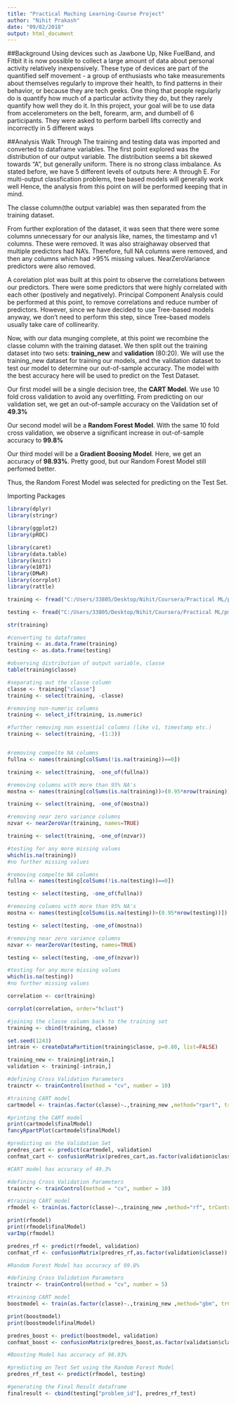 ---
title: "Practical Maching Learning-Course Project"
author: "Nihit Prakash"
date: "09/02/2018"
output: html_document
---

##Background
Using devices such as Jawbone Up, Nike FuelBand, and Fitbit it is now possible to collect a large amount of data about personal activity relatively inexpensively. These type of devices are part of the quantified self movement - a group of enthusiasts who take measurements about themselves regularly to improve their health, to find patterns in their behavior, or because they are tech geeks. One thing that people regularly do is quantify how much of a particular activity they do, but they rarely quantify how well they do it. In this project, your goal will be to use data from accelerometers on the belt, forearm, arm, and dumbell of 6 participants. They were asked to perform barbell lifts correctly and incorrectly in 5 different ways

##Analysis Walk Through
The training and testing data was imported and converted to dataframe variables.
The first point explored was the distribution of our output variable. The distribution seems a bit skewed towards "A", but generally uniform. There is no strong class imbalance. As stated before, we have 5 different levels of outputs here: A through E. For multi-output classfication problems, tree based models will generally work well Hence, the analysis from this point on will be performed keeping that in mind. 

The classe column(the output variable) was then separated from the training dataset.

From further exploration of the dataset, it was seen that there were some columns unnecessary for our analysis like, names, the timestamp and v1 columns. These were removed. It was also straighaway observed that multiple predictors had NA's. Therefore, full NA columns were removed, and then any columns which had >95% missing values. NearZeroVariance predictors were also removed.

A corelation plot was built at this point to observe the correlations between our predictors. There were some predictors that were highly correlated with each other (postively and negatively). Principal Component Analysis could be performed at this point, to remove correlations and reduce number of predictors. However, since we have decided to use Tree-based models anyway, we don't need to perform this step, since Tree-based models usually take care of collinearity. 

Now, with our data munging complete, at this point we recombine the classe column with the training dataset. We then split out the training dataset into two sets: **training_new** and **validation** (80:20). We will use the training_new dataset for training our models, and the validation dataset to test our model to determine our out-of-sample accuracy. The model with the best accuracy here will be used to predict on the Test Dataset.  

Our first model will be a single decision tree, the **CART Model**. We use 10 fold cross validation to avoid any overfitting. From predicting on our validation set, we get an out-of-sample accuracy on the Validation set of **49.3%**

Our second model will be a **Random Forest Model**. With the same 10 fold cross validation, we observe a significant increase in out-of-sample accuracy to **99.8%**

Our third model will be a **Gradient Boosing Model**. Here, we get an accuracy of **98.93%**. Pretty good, but our Random Forest Model still perfomed better. 

Thus, the Random Forest Model was selected for predicting on the Test Set. 


Importing Packages
```{r Packages}

library(dplyr)
library(stringr)

library(ggplot2)
library(pROC)

library(caret)
library(data.table)
library(knitr)
library(e1071)
library(DMwR)
library(corrplot)
library(rattle)

```


```{r Importing Data}

training <- fread("C:/Users/33805/Desktop/Nihit/Coursera/Practical ML/pml-training.csv")

testing <- fread("C:/Users/33805/Desktop/Nihit/Coursera/Practical ML/pml-testing.csv")

```


```{r Initial exploration of Dataset}

str(training)

#converting to dataframes
training <- as.data.frame(training)
testing <- as.data.frame(testing)

#observing distribution of output variable, classe
table(training$classe)

#separating out the classe column
classe <- training["classe"]
training <- select(training, -classe)

#removing non-numeric columns
training <- select_if(training, is.numeric)

#further removing non essential columns (like v1, timestamp etc.)
training <- select(training, -(1:3))



```


```{r Dealing with Missing Values for training set}

#removing compelte NA columns
fullna <- names(training[colSums(!is.na(training))==0])

training <- select(training, -one_of(fullna))

#removing columns with more than 95% NA's
mostna <- names(training[colSums(is.na(training))>(0.95*nrow(training))])

training <- select(training, -one_of(mostna))

#removing near zero variance columns
nzvar <- nearZeroVar(training, names=TRUE)

training <- select(training, -one_of(nzvar))

#testing for any more missing values
which(is.na(training))
#no further missing values

```


```{r Dealing with Missing Values for testing set}

#removing compelte NA columns
fullna <- names(testing[colSums(!is.na(testing))==0])

testing <- select(testing, -one_of(fullna))

#removing columns with more than 95% NA's
mostna <- names(testing[colSums(is.na(testing))>(0.95*nrow(testing))])

testing <- select(testing, -one_of(mostna))

#removing near zero variance columns
nzvar <- nearZeroVar(testing, names=TRUE)

testing <- select(testing, -one_of(nzvar))

#testing for any more missing values
which(is.na(testing))
#no further missing values

```


```{r Exploring Correlations in the Training Dataset}

correlation <- cor(training)

corrplot(correlation, order="hclust")

#joining the classe column back to the training set
training <- cbind(training, classe)
```


```{r Splitting training further into training_new and validation datasets}

set.seed(1243)
intrain <- createDataPartition(training$classe, p=0.80, list=FALSE)

training_new <- training[intrain,]
validation <- training[-intrain,]

```


```{r CART Model}

#defining Cross Validation Parameters
trainctr <- trainControl(method = "cv", number = 10)

#training CART model
cartmodel <- train(as.factor(classe)~.,training_new ,method="rpart", trControl = trainctr)

#printing the CART model
print(cartmodel$finalModel)
fancyRpartPlot(cartmodel$finalModel)

#predicting on the Validation Set
predres_cart <- predict(cartmodel, validation)
confmat_cart <- confusionMatrix(predres_cart,as.factor(validation$classe))

#CART model has accuracy of 49.3%


```


```{r Random Forest Model}

#defining Cross Validation Parameters
trainctr <- trainControl(method = "cv", number = 10)

#training CART model
rfmodel <- train(as.factor(classe)~.,training_new ,method="rf", trControl = trainctr)

print(rfmodel)
print(rfmodel$finalModel)
varImp(rfmodel)

predres_rf <- predict(rfmodel, validation)
confmat_rf <- confusionMatrix(predres_rf,as.factor(validation$classe))

#Random Forest Model has accuracy of 99.8%

```


```{r Gradient Boosting Model}

#defining Cross Validation Parameters
trainctr <- trainControl(method = "cv", number = 5)

#training CART model
boostmodel <- train(as.factor(classe)~.,training_new ,method="gbm", trControl = trainctr, verbose = FALSE)

print(boostmodel)
print(boostmodel$finalModel)

predres_boost <- predict(boostmodel, validation)
confmat_boost <- confusionMatrix(predres_boost,as.factor(validation$classe))

#Boosting Model has accuracy of 98.93%
```


```{r Final Result}

#predicting on Test Set using the Random Forest Model
predres_rf_test <- predict(rfmodel, testing)

#generating the Final Result dataframe
finalresult <- cbind(testing["problem_id"], predres_rf_test)

```

